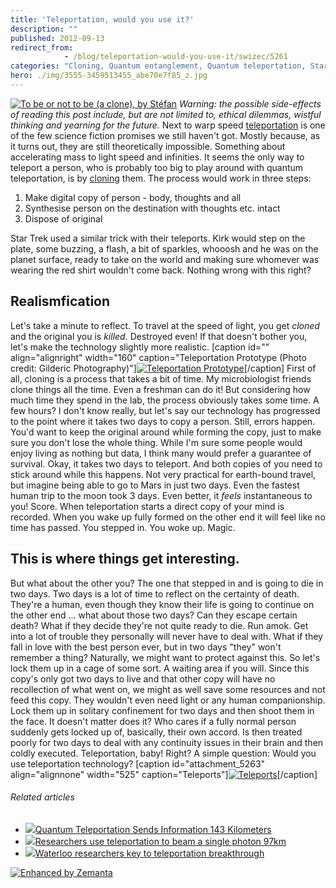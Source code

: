 ```yaml
---
title: 'Teleportation, would you use it?'
description: ""
published: 2012-09-13
redirect_from: 
            - /blog/teleportation-would-you-use-it/swizec/5261
categories: "Cloning, Quantum entanglement, Quantum teleportation, Star Trek, Teleportation, Uncategorized"
hero: ./img/3555-3459513455_abe70e7f85_z.jpg
---
```


[![To be or not to be (a clone), by Stéfan](./img/3555-3459513455_abe70e7f85_z.jpg "To be or not to be (a clone), by Stéfan")](http://www.flickr.com/photos/st3f4n/3459513455/) _Warning: the possible side-effects of reading this post include, but are not limited to, ethical dilemmas, wistful thinking and yearning for the future._ Next to warp speed [teleportation](http://en.wikipedia.org/wiki/Teleportation "Teleportation") is one of the few science fiction promises we still haven't got. Mostly because, as it turns out, they are still theoretically impossible. Something about accelerating mass to light speed and infinities. It seems the only way to teleport a person, who is probably too big to play around with quantum teleportation, is by [cloning](http://en.wikipedia.org/wiki/Cloning "Cloning") them. The process would work in three steps:

1.  Make digital copy of person - body, thoughts and all
2.  Synthesise person on the destination with thoughts etc. intact
3.  Dispose of original

Star Trek used a similar trick with their teleports. Kirk would step on the plate, some buzzing, a flash, a bit of sparkles, whooosh and he was on the planet surface, ready to take on the world and making sure whomever was wearing the red shirt wouldn't come back. Nothing wrong with this right?

## Realismfication

Let's take a minute to reflect. To travel at the speed of light, you get _cloned_ and the original you is _killed_. Destroyed even! If that doesn't bother you, let's make the technology slightly more realistic. \[caption id="" align="alignright" width="160" caption="Teleportation Prototype (Photo credit: Gilderic Photography)"][![Teleportation Prototype](./img/3124-3250633626_0ec6dfa6e2_m.jpg "Teleportation Prototype")](http://www.flickr.com/photos/78415063@N00/3250633626)\[/caption] First of all, cloning is a process that takes a bit of time. My microbiologist friends clone things all the time. Even a freshman can do it! But considering how much time they spend in the lab, the process obviously takes some time. A few hours? I don't know really, but let's say our technology has progressed to the point where it takes two days to copy a person. Still, errors happen. You'd want to keep the original around while forming the copy, just to make sure you don't lose the whole thing. While I'm sure some people would enjoy living as nothing but data, I think many would prefer a guarantee of survival. Okay, it takes two days to teleport. And both copies of you need to stick around while this happens. Not very practical for earth-bound travel, but imagine being able to go to Mars in just two days. Even the fastest human trip to the moon took 3 days. Even better, it _feels_ instantaneous to you! Score. When teleportation starts a direct copy of your mind is recorded. When you wake up fully formed on the other end it will feel like no time has passed. You stepped in. You woke up. Magic.

## This is where things get interesting.

But what about the other you? The one that stepped in and is going to die in two days. Two days is a lot of time to reflect on the certainty of death. They're a human, even though they know their life is going to continue on the other end ... what about those two days? Can they escape certain death? What if they decide they're not quite ready to die. Run amok. Get into a lot of trouble they personally will never have to deal with. What if they fall in love with the best person ever, but in two days "they" won't remember a thing? Naturally, we might want to protect against this. So let's lock them up in a cage of some sort. A waiting area if you will. Since this copy's only got two days to live and that other copy will have no recollection of what went on, we might as well save some resources and not feed this copy. They wouldn't even need light or any human companionship. Lock them up in solitary confinement for two days and then shoot them in the face. It doesn't matter does it? Who cares if a fully normal person suddenly gets locked up of, basically, their own accord. Is then treated poorly for two days to deal with any continuity issues in their brain and then coldly executed. Teleportation, baby! Right? A simple question: Would you use teleportation technology? \[caption id="attachment_5263" align="alignnone" width="525" caption="Teleports"][![Teleports](./img/Teleports75fihd.jpeg "Teleports")](./img/blog-wp-content-uploads-2012-09-teleportation_0129.jpg)\[/caption]

###### Related articles

-   [![](http://i.zemanta.com/110616338_80_80.jpg)](http://tech.slashdot.org/story/12/09/06/1239210/quantum-teleportation-sends-information-143-kilometers)[Quantum Teleportation Sends Information 143 Kilometers](http://tech.slashdot.org/story/12/09/06/1239210/quantum-teleportation-sends-information-143-kilometers)
-   [![](http://i.zemanta.com/noimg_39_80_80.jpg)](http://refreshingnews99.blogspot.com/2012/09/researchers-use-teleportation-to-beam.html)[Researchers use teleportation to beam a single photon 97km](http://refreshingnews99.blogspot.com/2012/09/researchers-use-teleportation-to-beam.html)
-   [![](http://i.zemanta.com/110820035_80_80.jpg)](http://metronews.ca/news/kitchener/361634/waterloo-researchers-key-to-teleportation-breakthrough/)[Waterloo researchers key to teleportation breakthrough](http://metronews.ca/news/kitchener/361634/waterloo-researchers-key-to-teleportation-breakthrough/)

[![Enhanced by Zemanta](http://img.zemanta.com/zemified_e.png?x-id=ab220bea-b703-4ef3-b29a-730e88b1446f)](http://www.zemanta.com/?px "Enhanced by Zemanta")
